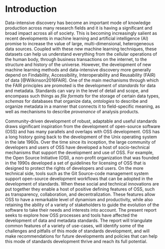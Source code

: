 # Introduction

Data-intensive discovery has become an important mode of knowledge production
across many research fields and it is having a significant and broad impact
across all of society. This is becoming increasingly salient as recent
developments in machine learning and artificial intelligence (AI) promise to
increase the value of large, multi-dimensional, heterogeneous data sources.
Coupled with these new machine learning techniques, these datasets can help us
understand everything from the cellular operations of the human body, through
business transactions on the internet, to the structure and history of the
universe. However, the development of new machine learning methods and
data-intensive discovery more generally depend on Findability, Accessibility,
Interoperability and Reusability (FAIR) of data [@Wilkinson2016FAIR]. One of
the main mechanisms through which the FAIR principles are promoted is the
development of *standards* for data and metadata. Standards can vary in the
level of detail and scope, and encompass such things as *file formats* for the
storage of certain data types, *schemas* for databases that organize data,
*ontologies* to describe and organize metadata in a manner that connects it to
field-specific meaning, as well as mechanisms to describe *provenance* of
analysis products.

Community-driven development of robust, adaptable and useful standards draws
significant inspiration from the development of open-source software (OSS) and
has many parallels and overlaps with OSS development. OSS has a long history
going back to the development of the Unix operating system in the late 1960s.
Over the time since its inception, the large community of developers and users
of OSS have developed a host of socio-technical mechanisms that support the
development and use of OSS. For example, the Open Source Initiative (OSI), a
non-profit organization that was founded in the 1990s developed a set of
guidelines for licensing of OSS that is designed to protect the rights of
developers and users. On the more technical side, tools such as the Git
Source-code management system support open-source development workflows that
can be adopted in the development of standards. When these social and technical
innovations are put together they enable a host of positive defining features
of OSS, such as transparency, collaboration, and decentralization. These
features allow OSS to have a remarkable level of dynamism and productivity,
while also retaining the ability of a variety of stakeholders to guide the
evolution of the software to take their needs and interests into account. The
present report seeks to explore how OSS processes and tools have affected the
development of data and metadata standards. The report will triangulate common
features of a variety of use-cases, will identify some of the challenges and
pitfalls of this mode of standards development, and will make recommendations
for future developments and policies that can help this mode of standards
development thrive and reach its full potential.

